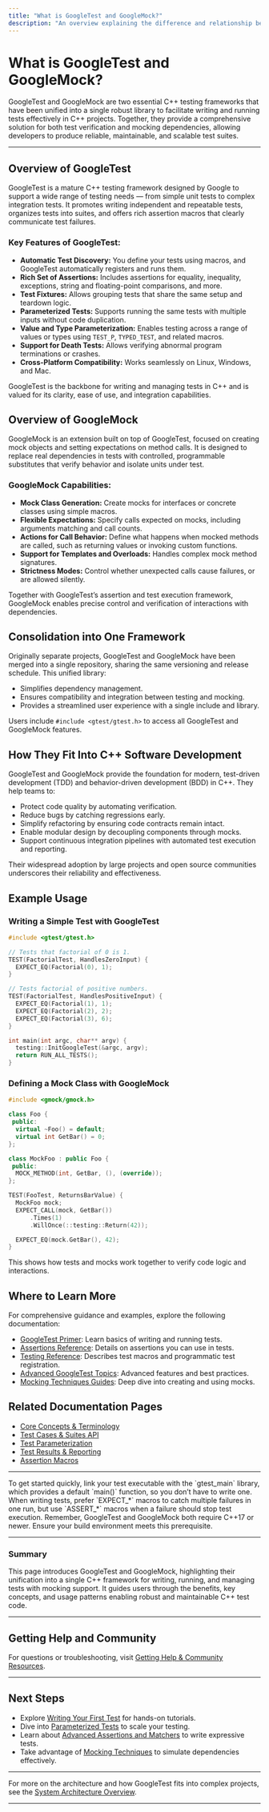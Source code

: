 ```yaml
---
title: "What is GoogleTest and GoogleMock?"
description: "An overview explaining the difference and relationship between GoogleTest and GoogleMock, their consolidation, and how they fit into C++ software development. Suitable for those evaluating C++ testing frameworks."
---
```


# What is GoogleTest and GoogleMock?

GoogleTest and GoogleMock are two essential C++ testing frameworks that have been unified into a single robust library to facilitate writing and running tests effectively in C++ projects. Together, they provide a comprehensive solution for both test verification and mocking dependencies, allowing developers to produce reliable, maintainable, and scalable test suites.

---

## Overview of GoogleTest

GoogleTest is a mature C++ testing framework designed by Google to support a wide range of testing needs — from simple unit tests to complex integration tests. It promotes writing independent and repeatable tests, organizes tests into suites, and offers rich assertion macros that clearly communicate test failures.

### Key Features of GoogleTest:

- **Automatic Test Discovery:** You define your tests using macros, and GoogleTest automatically registers and runs them.
- **Rich Set of Assertions:** Includes assertions for equality, inequality, exceptions, string and floating-point comparisons, and more.
- **Test Fixtures:** Allows grouping tests that share the same setup and teardown logic.
- **Parameterized Tests:** Supports running the same tests with multiple inputs without code duplication.
- **Value and Type Parameterization:** Enables testing across a range of values or types using `TEST_P`, `TYPED_TEST`, and related macros.
- **Support for Death Tests:** Allows verifying abnormal program terminations or crashes.
- **Cross-Platform Compatibility:** Works seamlessly on Linux, Windows, and Mac.

GoogleTest is the backbone for writing and managing tests in C++ and is valued for its clarity, ease of use, and integration capabilities.

## Overview of GoogleMock

GoogleMock is an extension built on top of GoogleTest, focused on creating mock objects and setting expectations on method calls. It is designed to replace real dependencies in tests with controlled, programmable substitutes that verify behavior and isolate units under test.

### GoogleMock Capabilities:

- **Mock Class Generation:** Create mocks for interfaces or concrete classes using simple macros.
- **Flexible Expectations:** Specify calls expected on mocks, including arguments matching and call counts.
- **Actions for Call Behavior:** Define what happens when mocked methods are called, such as returning values or invoking custom functions.
- **Support for Templates and Overloads:** Handles complex mock method signatures.
- **Strictness Modes:** Control whether unexpected calls cause failures, or are allowed silently.

Together with GoogleTest’s assertion and test execution framework, GoogleMock enables precise control and verification of interactions with dependencies.

## Consolidation into One Framework

Originally separate projects, GoogleTest and GoogleMock have been merged into a single repository, sharing the same versioning and release schedule. This unified library:

- Simplifies dependency management.
- Ensures compatibility and integration between testing and mocking.
- Provides a streamlined user experience with a single include and library.

Users include `#include <gtest/gtest.h>` to access all GoogleTest and GoogleMock features.

## How They Fit Into C++ Software Development

GoogleTest and GoogleMock provide the foundation for modern, test-driven development (TDD) and behavior-driven development (BDD) in C++. They help teams to:

- Protect code quality by automating verification.
- Reduce bugs by catching regressions early.
- Simplify refactoring by ensuring code contracts remain intact.
- Enable modular design by decoupling components through mocks.
- Support continuous integration pipelines with automated test execution and reporting.

Their widespread adoption by large projects and open source communities underscores their reliability and effectiveness.

## Example Usage

### Writing a Simple Test with GoogleTest

```cpp
#include <gtest/gtest.h>

// Tests that factorial of 0 is 1.
TEST(FactorialTest, HandlesZeroInput) {
  EXPECT_EQ(Factorial(0), 1);
}

// Tests factorial of positive numbers.
TEST(FactorialTest, HandlesPositiveInput) {
  EXPECT_EQ(Factorial(1), 1);
  EXPECT_EQ(Factorial(2), 2);
  EXPECT_EQ(Factorial(3), 6);
}

int main(int argc, char** argv) {
  testing::InitGoogleTest(&argc, argv);
  return RUN_ALL_TESTS();
}
```

### Defining a Mock Class with GoogleMock

```cpp
#include <gmock/gmock.h>

class Foo {
 public:
  virtual ~Foo() = default;
  virtual int GetBar() = 0;
};

class MockFoo : public Foo {
 public:
  MOCK_METHOD(int, GetBar, (), (override));
};

TEST(FooTest, ReturnsBarValue) {
  MockFoo mock;
  EXPECT_CALL(mock, GetBar())
      .Times(1)
      .WillOnce(::testing::Return(42));

  EXPECT_EQ(mock.GetBar(), 42);
}
```

This shows how tests and mocks work together to verify code logic and interactions.

## Where to Learn More

For comprehensive guidance and examples, explore the following documentation:

- [GoogleTest Primer](https://google.github.io/googletest/primer.html): Learn basics of writing and running tests.
- [Assertions Reference](reference/assertions.md): Details on assertions you can use in tests.
- [Testing Reference](reference/testing.md): Describes test macros and programmatic test registration.
- [Advanced GoogleTest Topics](docs/advanced.md): Advanced features and best practices.
- [Mocking Techniques Guides](guides/mocking-techniques/): Deep dive into creating and using mocks.

## Related Documentation Pages

- [Core Concepts & Terminology](/overview/introduction-core/core-concepts-terminology)
- [Test Cases & Suites API](/api-reference/core-testing/test-cases-and-suites)
- [Test Parameterization](/api-reference/core-testing/test-parameterization)
- [Test Results & Reporting](/api-reference/core-testing/test-results-and-reporting)
- [Assertion Macros](/api-reference/assertions-matchers/core-assertions)

---

<Tip>
To get started quickly, link your test executable with the `gtest_main` library, which provides a default `main()` function, so you don’t have to write one.
</Tip>

<Note>
When writing tests, prefer `EXPECT_*` macros to catch multiple failures in one run, but use `ASSERT_*` macros when a failure should stop test execution.
</Note>

<Callout>
Remember, GoogleTest and GoogleMock both require C++17 or newer. Ensure your build environment meets this prerequisite.
</Callout>

---

### Summary

This page introduces GoogleTest and GoogleMock, highlighting their unification into a single C++ framework for writing, running, and managing tests with mocking support. It guides users through the benefits, key concepts, and usage patterns enabling robust and maintainable C++ test code.

---

## Getting Help and Community

For questions or troubleshooting, visit [Getting Help & Community Resources](/getting-started/troubleshooting/help-and-community).

---

## Next Steps

- Explore [Writing Your First Test](/guides/getting-started/writing-your-first-test) for hands-on tutorials.
- Dive into [Parameterized Tests](/guides/writing-effective-tests/test-parameterization) to scale your testing.
- Learn about [Advanced Assertions and Matchers](/api-reference/assertions-matchers/core-assertions) to write expressive tests.
- Take advantage of [Mocking Techniques](/guides/mocking-techniques/creating-mocks) to simulate dependencies effectively.


---

For more on the architecture and how GoogleTest fits into complex projects, see the [System Architecture Overview](/overview/architecture-features/system-architecture).

---